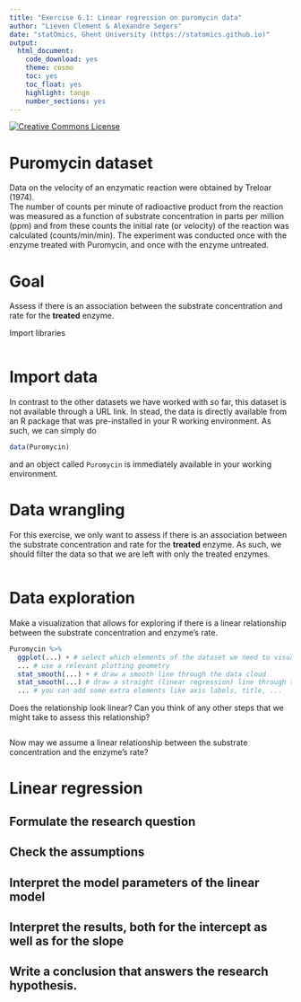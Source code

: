 ```yaml
---
title: "Exercise 6.1: Linear regression on puromycin data"
author: "Lieven Clement & Alexandre Segers"
date: "statOmics, Ghent University (https://statomics.github.io)"
output:
  html_document:
    code_download: yes
    theme: cosmo
    toc: yes
    toc_float: yes
    highlight: tango
    number_sections: yes
---
```


<a rel="license" href="https://creativecommons.org/licenses/by-nc-sa/4.0"><img alt="Creative Commons License" style="border-width:0" src="https://i.creativecommons.org/l/by-nc-sa/4.0/88x31.png" /></a>

# Puromycin dataset

Data on the velocity of an enzymatic reaction were obtained by Treloar (1974).  
The number of counts per minute of radioactive product from the reaction was 
measured as a function of substrate concentration in parts per million (ppm) and
from these counts the initial rate (or velocity) of the reaction was calculated (counts/min/min). The experiment was conducted once with the enzyme treated 
with Puromycin, and once with the enzyme untreated.

# Goal

Assess if there is an association between the substrate concentration and rate 
for the **treated** enzyme. 

Import libraries

```r

```

# Import data

In contrast to the other datasets we have worked with so far, this dataset is
not available through a URL link. In stead, the data is directly available from
an R package that was pre-installed in your R working environment. As such, we
can simply do

```r
data(Puromycin)
```

and an object called `Puromycin` is immediately available in your working 
environment.

# Data wrangling

For this exercise, we only want to assess if there is an association between 
the substrate concentration and rate for the **treated** enzyme. As such, we 
should filter the data so that we are left with only the treated enzymes.

```r

```

# Data exploration

Make a visualization that allows for exploring if there is a linear relationship
between the substrate concentration and enzyme's rate.

```r
Puromycin %>%
  ggplot(...) + # select which elements of the dataset we need to visualize
  ... # use a relevant plotting geometry
  stat_smooth(...) + # draw a smooth line through the data cloud
  stat_smooth(...) # draw a straight (linear regression) line through the data cloud
  ... # you can add some extra elements like axis labels, title, ...
```

Does the relationship look linear? Can you think of any other steps that we 
might take to assess this relationship?

```r




```

Now may we assume a linear relationship between the substrate concentration and 
the enzyme's rate?

# Linear regression

## Formulate the research question

## Check the assumptions

## Interpret the model parameters of the linear model

## Interpret the results, both for the intercept as well as for the slope

## Write a conclusion that answers the research hypothesis.














